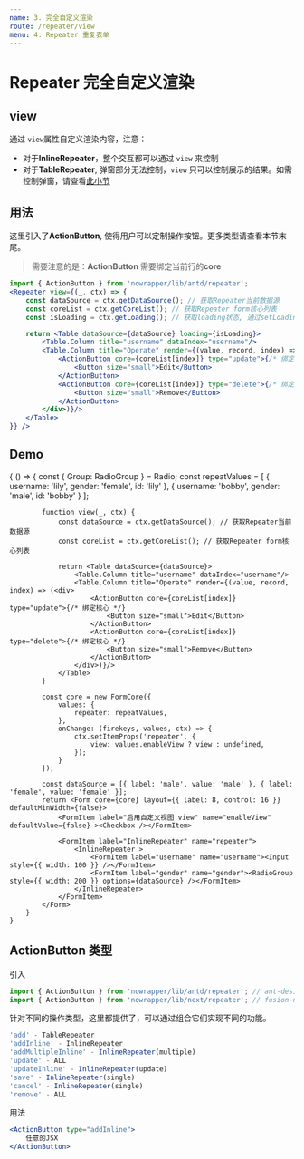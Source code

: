 ```yaml
---
name: 3. 完全自定义渲染
route: /repeater/view
menu: 4. Repeater 重复表单
---
```



# Repeater 完全自定义渲染

## view

通过 `view`属性自定义渲染内容，注意：

* 对于**InlineRepeater**，整个交互都可以通过 `view` 来控制
* 对于**TableRepeater**, 弹窗部分无法控制，`view` 只可以控制展示的结果。如需控制弹窗，请查看<a href="/form/repeater/config#自定义tablerepeater的弹窗表单内容">此小节</a>

## 用法

这里引入了**ActionButton**, 使得用户可以定制操作按钮。更多类型请查看本节末尾。

> 需要注意的是：**ActionButton** 需要绑定当前行的**core**

```jsx
import { ActionButton } from 'nowrapper/lib/antd/repeater';
<Repeater view={(_, ctx) => {
    const dataSource = ctx.getDataSource(); // 获取Repeater当前数据源
    const coreList = ctx.getCoreList(); // 获取Repeater form核心列表
    const isLoading = ctx.getLoading(); // 获取loading状态, 通过setLoading更改

    return <Table dataSource={dataSource} loading={isLoading}>
        <Table.Column title="username" dataIndex="username"/>
        <Table.Column title="Operate" render={(value, record, index) => (<div>            
            <ActionButton core={coreList[index]} type="update">{/* 绑定核心 */}
                <Button size="small">Edit</Button>
            </ActionButton>
            <ActionButton core={coreList[index]} type="delete">{/* 绑定核心 */}
                <Button size="small">Remove</Button>
            </ActionButton>
        </div>)}/>
    </Table>
}} />
```

## Demo

<Playground>
    {
        () => {
            const { Group: RadioGroup } = Radio;
            const repeatValues = [
                { username: 'lily', gender: 'female', id: 'lily' },
                { username: 'bobby', gender: 'male', id: 'bobby' }
            ];

            function view(_, ctx) {
                const dataSource = ctx.getDataSource(); // 获取Repeater当前数据源
                const coreList = ctx.getCoreList(); // 获取Repeater form核心列表

                return <Table dataSource={dataSource}>
                    <Table.Column title="username" dataIndex="username"/>
                    <Table.Column title="Operate" render={(value, record, index) => (<div>            
                        <ActionButton core={coreList[index]} type="update">{/* 绑定核心 */}
                            <Button size="small">Edit</Button>
                        </ActionButton>
                        <ActionButton core={coreList[index]} type="delete">{/* 绑定核心 */}
                            <Button size="small">Remove</Button>
                        </ActionButton>
                    </div>)}/>
                </Table>
            }

            const core = new FormCore({
                values: {
                    repeater: repeatValues,
                },
                onChange: (firekeys, values, ctx) => {
                    ctx.setItemProps('repeater', {
                        view: values.enableView ? view : undefined,
                    });
                }
            });

            const dataSource = [{ label: 'male', value: 'male' }, { label: 'female', value: 'female' }];
            return <Form core={core} layout={{ label: 8, control: 16 }} defaultMinWidth={false}>
                <FormItem label="启用自定义视图 view" name="enableView" defaultValue={false} ><Checkbox /></FormItem>            

                <FormItem label="InlineRepeater" name="repeater">
                    <InlineRepeater >
                        <FormItem label="username" name="username"><Input style={{ width: 100 }} /></FormItem>
                        <FormItem label="gender" name="gender"><RadioGroup style={{ width: 200 }} options={dataSource} /></FormItem>
                    </InlineRepeater>
                </FormItem>
            </Form>
        }
    }
</Playground>

## ActionButton 类型

引入

```jsx
import { ActionButton } from 'nowrapper/lib/antd/repeater'; // ant-design
import { ActionButton } from 'nowrapper/lib/next/repeater'; // fusion-next
```

针对不同的操作类型，这里都提供了，可以通过组合它们实现不同的功能。

```jsx
'add' - TableRepeater
'addInline' - InlineRepeater
'addMultipleInline' - InlineRepeater(multiple)
'update' - ALL
'updateInline' - InlineRepeater(update)
'save' - InlineRepeater(single)
'cancel' - InlineRepeater(single)
'remove' - ALL
```

用法

```jsx
<ActionButton type="addInline">
    任意的JSX
</ActionButton>
```